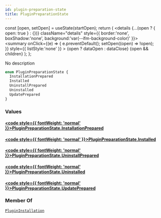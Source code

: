 ```yaml
---
id: plugin-preparation-state
title: PluginPreparationState
---
```









  const [open, setOpen] = useState(startOpen);
  return (
    <details {...(open ? { open: true } : {})} className="details" style={{ border:'none', boxShadow:'none', background:'var(--ifm-background-color)' }}>
      <summary
        onClick={(e) => {
          e.preventDefault();
          setOpen((open) => !open);
        }}
        style={{ listStyle:'none' }}
      >
      {open ? dataOpen : dataClose}
      </summary>
      {open && children}
    </details>
  );
};








No description


```graphql
enum PluginPreparationState {
  InstallationPrepared
  Installed
  UninstallPrepared
  Uninstalled
  UpdatePrepared
}
```




### Values

#### [<code style={{ fontWeight: 'normal' }}>PluginPreparationState.<b>InstallationPrepared</b></code>](#)  
> 
> 
> 
> 

#### [<code style={{ fontWeight: 'normal' }}>PluginPreparationState.<b>Installed</b></code>](#)  
> 
> 
> 
> 

#### [<code style={{ fontWeight: 'normal' }}>PluginPreparationState.<b>UninstallPrepared</b></code>](#)  
> 
> 
> 
> 

#### [<code style={{ fontWeight: 'normal' }}>PluginPreparationState.<b>Uninstalled</b></code>](#)  
> 
> 
> 
> 

#### [<code style={{ fontWeight: 'normal' }}>PluginPreparationState.<b>UpdatePrepared</b></code>](#)  
> 
> 
> 
> 





### Member Of

[`PluginInstallation`](/docs/next/subgraph/reference-guide/objects/plugin-installation)  <Badge class="badge badge--secondary" text="object"/>

